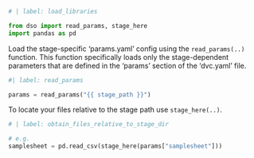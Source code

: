 ```python
# | label: load_libraries

from dso import read_params, stage_here
import pandas as pd
```

Load the stage-specific 'params.yaml' config using the `read_params(..)` function. This function specifically loads
only the stage-dependent parameters that are defined in the 'params' section of the 'dvc.yaml' file.

```python
#| label: read_params

params = read_params("{{ stage_path }}")
```


To locate your files relative to the stage path use `stage_here(..)`.

```python
# | label: obtain_files_relative_to_stage_dir

# e.g.
samplesheet = pd.read_csv(stage_here(params["samplesheet"]))
```
